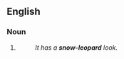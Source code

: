 {{also|snow leopard}}

==English==

===Noun===
{{head|en|noun}}

# {{attributive of|snow leopard|lang=en|nodot=1}}
#: ''It has a '''snow-leopard''' look.''